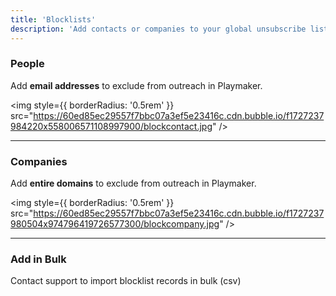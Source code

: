 ```yaml
---
title: 'Blocklists'
description: 'Add contacts or companies to your global unsubscribe list.'
---
```


### People

Add **email addresses** to exclude from outreach in Playmaker.

<img
  style={{ borderRadius: '0.5rem' }}
  src="https://60ed85ec29557f7bbc07a3ef5e23416c.cdn.bubble.io/f1727237984220x558006571108997900/blockcontact.jpg"
/>

---

### Companies

Add **entire domains** to exclude from outreach in Playmaker.

<img
  style={{ borderRadius: '0.5rem' }}
  src="https://60ed85ec29557f7bbc07a3ef5e23416c.cdn.bubble.io/f1727237980504x974796419726577300/blockcompany.jpg"
/>

---

### Add in Bulk

<Tip>
Contact support to import blocklist records in bulk (csv)
</Tip>
